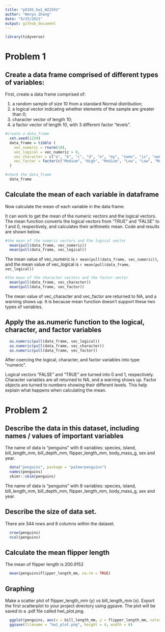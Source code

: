 ```yaml
---
title: "p8105_hw1_WZ2591"
author: "Wenyu Zhang"
date: "9/25/2021"
output: github_document
---
```


```r
library(tidyverse)
```


# Problem 1

## Create a data frame comprised of different types of variables:
First, create a data frame comprised of:

1. a random sample of size 10 from a standard Normal distribution;
2. a logical vector indicating whether elements of the sample are greater than 0;
3. character vector of length 10;
4. a factor vector of length 10, with 3 different factor “levels”.
    
```r
#create a data_frame
  set.seed(1234)
  data_frame = tibble (
    vec_numeric = rnorm(10),
    vec_logical = vec_numeric > 0,
    vec_character = c("a", "b", "c", "d", "e", "my", "name", "is", "wenyu", "zhang"),
    vec_factor = factor(c("Medium", "High", "Medium", "Low", "Low", "Medium", "High", "High", "Low", "Medium"))
  )

#check the data_frame
  data_frame
```

## Calculate the mean of  each variable in dataframe
Now calculate the mean of each variable in the data frame. 

It can work to get the mean of the numeric vectors and the logical vectors. The mean function converts the logical vectors from "TRUE" and "FALSE" to 1 and 0, respectively, and calculates their arithmetic mean. Code and results are shown below.
```r
#the mean of the numeric vectors and the logical vector
  mean(pull(data_frame, vec_numeric))
  mean(pull(data_frame, vec_logical))
```
The mean value of vec_numeric is `r mean(pull(data_frame, vec_numeric))`, and the mean value of vec_logical is `r mean(pull(data_frame, vec_logical))`
```r
#the mean of the character vectors and the factor vector
  mean(pull(data_frame, vec_character))
  mean(pull(data_frame, vec_factor))
```
The mean value of vec_character and vec_factor are returned to NA, and a warning shows up. It is because mean function doesn't support these two types of variables.

## Apply the as.numeric function to the logical, character, and factor variables
```r
  as.numeric(pull(data_frame, vec_logical))
  as.numeric(pull(data_frame, vec_character))
  as.numeric(pull(data_frame, vec_factor))
```
After coercing the logical, character, and factor variables into type "numeric". 

Logical vectors "FALSE" and "TRUE" are turned into 0 and 1, respectively. Character variables are all returned to NA, and a warning shows up. Factor objects are turned to numbers showing their different levels. This help explain what happens when calculating the mean.

# Problem 2
## Describe the data in this dataset, including names / values of important variables

The name of data is "penguins" with 8 variables: species, island, bill_length_mm, bill_depth_mm, flipper_length_mm, body_mass_g, sex and year.


```r
  data("penguins", package = "palmerpenguins")
  names(penguins)
  skimr::skim(penguins)
```
The name of data is "penguins" with 8 variables: species, island, bill_length_mm, bill_depth_mm, flipper_length_mm, body_mass_g, sex and year.

## Describe the size of data set.

There are 344 rows and 8 columns within the dataset.
```r
  nrow(penguins)
  ncol(penguins)
```

## Calculate the mean flipper length

The mean of flipper length is 200.9152
```r
  mean(penguins$flipper_length_mm, na.rm = TRUE)
```

## Graphing
Make a scatter plot of flipper_length_mm (y) vs bill_length_mm (x). Export the first scatterplot to your project directory using ggsave. The plot will be saved to a .pdf file called hwl_plot.png.
```r
  ggplot(penguins, aes(x = bill_length_mm, y = flipper_length_mm, color=species, na.rm = TRUE)) + geom_point(na.rm = TRUE) + ggtitle("Penguins Flipper Length (mm) vs. Bill Length (mm)")
  ggsave(filename = "hw1_plot.png", height = 4, width = 6)
```




